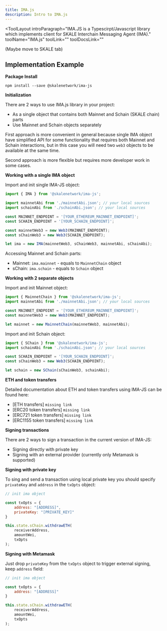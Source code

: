 ```yaml
---
title: IMA.js
description: Intro to IMA.js
---
```


<ToolLayout
    introParagraph="IMA.JS is a Typescirpt/Javascript library which implements client for SKALE Interchain Messaging Agent (IMA)."
    toolName="IMA.js"
    toolLink=""
    toolDocsLink=""
>

(Maybe move to SKALE tab)

## Implementation Example

**Package Install**
```shell
npm install --save @skalenetwork/ima-js
```

**Initialization**

There are 2 ways to use IMA.js library in your project:

* As a single object that contains both Mainnet and Schain (SKALE chain) parts
* Use Mainnet and Schain objects separately

First approach is more convenient in general because single IMA object have simplified API for some functionality that
requires both Mainnet and Schain interactions, but in this case you will need two `web3` objects to be available at the same time.  
  
Second approach is more flexible but requires more developer work in some cases.  

**Working with a single IMA object**

Import and init single IMA-JS object:  

```javascript
import { IMA } from '@skalenetwork/ima-js';

import mainnetAbi from './mainnetAbi.json'; // your local sources
import schainAbi from './schainAbi.json'; // your local sources

const MAINNET_ENDPOINT = '[YOUR_ETHEREUM_MAINNET_ENDPOINT]';
const SCHAIN_ENDPOINT = '[YOUR_SCHAIN_ENDPOINT]';

const mainnetWeb3 = new Web3(MAINNET_ENDPOINT);
const sChainWeb3 = new Web3(SCHAIN_ENDPOINT);

let ima = new IMA(mainnetWeb3, sChainWeb3, mainnetAbi, sChainAbi);
```

Accessing Mainnet and Schain parts:

* Mainnet: `ima.mainnet` - equals to `MainnetChain` object
* sChain: `ima.schain` - equals to `Schain` object

**Working with 2 separate objects**

Import and init Mainnet object:

```javascript
import { MainnetChain } from '@skalenetwork/ima-js';
import mainnetAbi from './mainnetAbi.json'; // your local sources

const MAINNET_ENDPOINT = '[YOUR_ETHEREUM_MAINNET_ENDPOINT]';
const mainnetWeb3 = new Web3(MAINNET_ENDPOINT);

let mainnet = new MainnetChain(mainnetWeb3, mainnetAbi);
```

Import and init Schain object:

```javascript
import { SChain } from '@skalenetwork/ima-js';
import schainAbi from './schainAbi.json'; // your local sources

const SCHAIN_ENDPOINT = '[YOUR_SCHAIN_ENDPOINT]';
const sChainWeb3 = new Web3(SCHAIN_ENDPOINT);

let schain = new SChain(sChainWeb3, schainAbi);
```
**ETH and token transfers**

Detailed documentation about ETH and token transfers using IMA-JS can be found here:  

* [ETH transfers] `missing link`
* [ERC20 token transfers] `missing link`
* [ERC721 token transfers]  `missing link`
* [ERC1155 token transfers] `missing link`

**Signing transactions**

There are 2 ways to sign a transaction in the current version of IMA-JS:

* Signing directly with private key
* Signing with an external provider (currently only Metamask is supported)

**Signing with private key**

To sing and send a transaction using local private key you should specify `privateKey` and `address` in the `txOpts` object:

```javascript
// init ima object

const txOpts = {
    address: "[ADDRESS]",
    privateKey: "[PRIVATE_KEY]"
}

this.state.sChain.withdrawETH(
    receiverAddress,
    amountWei,
    txOpts
);
```

**Signing with Metamask**

Just drop `privateKey` from the `txOpts` object to trigger external signing, keep `address` field:

```javascript
// init ima object

const txOpts = {
    address: "[ADDRESS]"
}

this.state.sChain.withdrawETH(
    receiverAddress,
    amountWei,
    txOpts
);
```

</ToolLayout>
